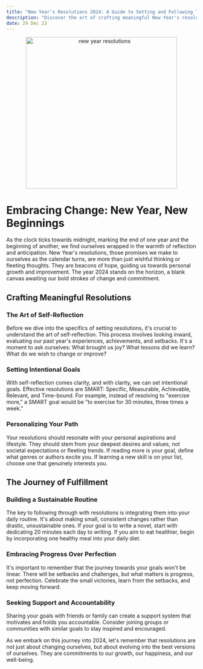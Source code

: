 ```yaml
---
title: "New Year's Resolutions 2024: A Guide to Setting and Following Through"
description: "Discover the art of crafting meaningful New Year's resolutions for 2024 and learn strategies to stay committed and achieve your goals."
date: 29 Dec 23
---
```



<center>
  <img src="/images/resolution.png" alt="new year resolutions" width="400" />
</center>

# Embracing Change: New Year, New Beginnings

As the clock ticks towards midnight, marking the end of one year and the beginning of another, we find ourselves wrapped in the warmth of reflection and anticipation. New Year's resolutions, those promises we make to ourselves as the calendar turns, are more than just wishful thinking or fleeting thoughts. They are beacons of hope, guiding us towards personal growth and improvement. The year 2024 stands on the horizon, a blank canvas awaiting our bold strokes of change and commitment.

## Crafting Meaningful Resolutions

### The Art of Self-Reflection

Before we dive into the specifics of setting resolutions, it's crucial to understand the art of self-reflection. This process involves looking inward, evaluating our past year's experiences, achievements, and setbacks. It's a moment to ask ourselves: What brought us joy? What lessons did we learn? What do we wish to change or improve?

### Setting Intentional Goals

With self-reflection comes clarity, and with clarity, we can set intentional goals. Effective resolutions are SMART: Specific, Measurable, Achievable, Relevant, and Time-bound. For example, instead of resolving to "exercise more," a SMART goal would be "to exercise for 30 minutes, three times a week."

### Personalizing Your Path

Your resolutions should resonate with your personal aspirations and lifestyle. They should stem from your deepest desires and values, not societal expectations or fleeting trends. If reading more is your goal, define what genres or authors excite you. If learning a new skill is on your list, choose one that genuinely interests you.

## The Journey of Fulfillment

### Building a Sustainable Routine

The key to following through with resolutions is integrating them into your daily routine. It's about making small, consistent changes rather than drastic, unsustainable ones. If your goal is to write a novel, start with dedicating 20 minutes each day to writing. If you aim to eat healthier, begin by incorporating one healthy meal into your daily diet.

### Embracing Progress Over Perfection

It's important to remember that the journey towards your goals won't be linear. There will be setbacks and challenges, but what matters is progress, not perfection. Celebrate the small victories, learn from the setbacks, and keep moving forward.

### Seeking Support and Accountability

Sharing your goals with friends or family can create a support system that motivates and holds you accountable. Consider joining groups or communities with similar goals to stay inspired and encouraged.

As we embark on this journey into 2024, let's remember that resolutions are not just about changing ourselves, but about evolving into the best versions of ourselves. They are commitments to our growth, our happiness, and our well-being.
